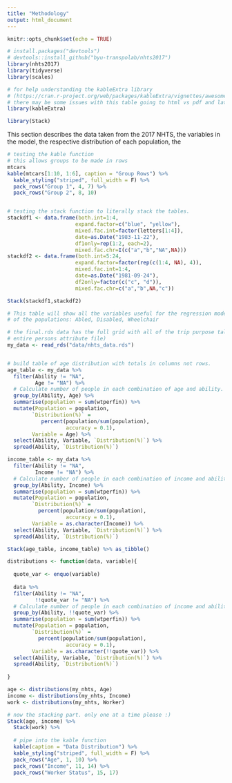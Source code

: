 ```yaml
---
title: "Methodology"
output: html_document
---
```


```r
knitr::opts_chunk$set(echo = TRUE)

# install.packages("devtools")
# devtools::install_github("byu-transpolab/nhts2017")
library(nhts2017)
library(tidyverse)
library(scales)

# for help understanding the kableExtra library 
# (https://cran.r-project.org/web/packages/kableExtra/vignettes/awesome_table_in_html.html)
# there may be some issues with this table going to html vs pdf and latex
library(kableExtra)

library(Stack)
```


This section describes the data taken from the 2017 NHTS, the variables in the model, the respective 
distribution of each population, the


```r
# testing the kable function
# this allows groups to be made in rows
mtcars
kable(mtcars[1:10, 1:6], caption = "Group Rows") %>%
  kable_styling("striped", full_width = F) %>%
  pack_rows("Group 1", 4, 7) %>%
  pack_rows("Group 2", 8, 10)


# testing the stack function to literally stack the tables.
stackdf1 <- data.frame(both.int=1:4,
                      expand.factor=c("blue", "yellow"),
                      mixed.fac.int=factor(letters[1:4]),
                      date=as.Date("1983-11-22"),
                      df1only=rep(1:2, each=2),
                      mixed.fac.chr=I(c("a","b","NA",NA)))
stackdf2 <- data.frame(both.int=5:24,
                      expand.factor=factor(rep(c(1:4, NA), 4)),
                      mixed.fac.int=1:4,
                      date=as.Date("1981-09-24"),
                      df2only=factor(c("c", "d")),
                      mixed.fac.chr=c("a","b",NA,"c"))

Stack(stackdf1,stackdf2)


```

```r
# This table will show all the variables useful for the regression model and show the distribution for each 
# of the populations: Abled, Disabled, Wheelchair

# the final.rds data has the full grid with all of the trip purpose tally per person (in addition to the 
# entire persons attribute file)
my_data <- read_rds("data/nhts_data.rds")


# build table of age distribution with totals in columns not rows.
age_table <- my_data %>% 
  filter(Ability != "NA", 
         Age != "NA") %>%
  # Calculate number of people in each combination of age and ability.
  group_by(Ability, Age) %>%
  summarise(population = sum(wtperfin)) %>%
  mutate(Population = population,
        `Distribution(%)` = 
           percent(population/sum(population), 
                   accuracy = 0.1),
        Variable = Age) %>%
  select(Ability, Variable, `Distribution(%)`) %>%
  spread(Ability, `Distribution(%)`)

income_table <- my_data %>% 
  filter(Ability != "NA", 
         Income != "NA") %>%
  # Calculate number of people in each combination of income and ability.
  group_by(Ability, Income) %>%
  summarise(population = sum(wtperfin)) %>%
  mutate(Population = population,
        `Distribution(%)` = 
          percent(population/sum(population), 
                   accuracy = 0.1),
        Variable = as.character(Income)) %>%
  select(Ability, Variable, `Distribution(%)`) %>%
  spread(Ability, `Distribution(%)`)

Stack(age_table, income_table) %>% as_tibble()

```

```r
distributions <- function(data, variable){
  
  quote_var <- enquo(variable)
  
  data %>% 
  filter(Ability != "NA", 
         !!quote_var != "NA") %>%
  # Calculate number of people in each combination of income and ability.
  group_by(Ability, !!quote_var) %>%
  summarise(population = sum(wtperfin)) %>%
  mutate(Population = population,
        `Distribution(%)` = 
          percent(population/sum(population), 
                   accuracy = 0.1),
        Variable = as.character(!!quote_var)) %>%
  select(Ability, Variable, `Distribution(%)`) %>%
  spread(Ability, `Distribution(%)`)
  
}
```

```r
age <- distributions(my_nhts, Age)
income <- distributions(my_nhts, Income)
work <- distributions(my_nhts, Worker)

# now the stacking part. only one at a time please :)
Stack(age, income) %>% 
  Stack(work) %>%
  
  # pipe into the kable function
  kable(caption = "Data Distribution") %>%
  kable_styling("striped", full_width = F) %>%
  pack_rows("Age", 1, 10) %>%
  pack_rows("Income", 11, 14) %>%
  pack_rows("Worker Status", 15, 17)

```
